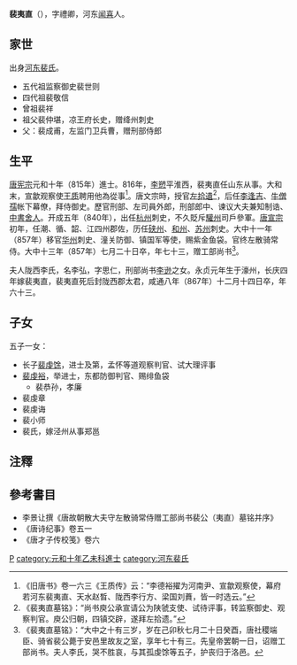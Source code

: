 '''裴夷直'''（{{bd|787年||859年|}}），字禮卿，河东[[闻喜|闻喜]]人。

==家世==
出身[[河东裴氏|河东裴氏]]。
* 五代祖监察御史裴世则
* 四代祖裴敬信
* 曾祖裴祥
* 祖父裴仲堪，凉王府长史，赠绛州刺史
* 父：裴成甫，左监门卫兵曹，赠刑部侍郎

==生平==
[[唐宪宗|唐宪宗]]元和十年（815年）進士。816年，[[李愬|李愬]]平淮西，裴夷直任山东从事。大和末，宣歙观察使[[王质|王质]]聘用他為從事<ref>《旧唐书》卷一六三《王质传》云：“李德裕擢为河南尹、宣歙观察使，幕府若河东裴夷直、天水赵晳、陇西李行方、梁国刘蕡，皆一时选云。”</ref>。唐文宗時，授官[[左拾遺|左拾遺]]<ref>《裴夷直墓铭》：“尚书庾公承宣请公为陕虢支使、试待评事，转监察御史、观察判官。庾公归朝，四镇交辟，遂拜左拾遗。”</ref>，后任[[李逢吉|李逢吉]]、[[牛僧孺|牛僧孺]]帐下幕僚，拜侍御史。歷官刑部、左司員外郎，刑部郎中、谏议大夫兼知制诰、[[中書舍人|中書舍人]]。开成五年（840年），出任[[杭州|杭州]]刺史，不久貶斥[[驩州|驩州]]司戶參軍。[[唐宣宗|唐宣宗]]初年，任潮、循、韶、江四州郡佐，历任[[硖州|硖州]]、[[和州|和州]]、[[苏州|苏州]]刺史。大中十一年（857年）移官[[华州|华州]]刺史、潼关防御、镇国军等使，赐紫金鱼袋。官终左散骑常侍。大中十三年（857年）七月二十日卒，年七十三，赠工部尚书<ref>《裴夷直墓铭》：“大中之十有三岁，岁在己卯秋七月二十日癸酉，唐社稷端臣、骑省裴公薨于安邑里故友之室，享年七十有三。先皇帝罢朝一日，诏赠工部尚书。夫人李氏，哭不胜哀，与其孤虔馀等五子，护丧归于洛邑。</ref>。

夫人陇西李氏，名李弘，字思仁，刑部尚书[[李逊|李逊]]之女。永贞元年生于濠州，长庆四年嫁裴夷直，裴夷直死后封陇西郡太君，咸通八年（867年）十二月十四日卒，年六十三。

==子女==
五子一女：
*长子[[裴虔馀|裴虔馀]]，进士及第，孟怀等道观察判官、试大理评事
*[[裴虔裕|裴虔裕]]，举进士，东都防御判官、赐绯鱼袋
**裴恭孙，孝廉
*裴虔章
*裴虔诲
*裴小师
*裴氏，嫁泾州从事郑邕

== 注釋 ==
{{reflist}}

== 參考書目 ==
*李景让撰《唐故朝散大夫守左散骑常侍赠工部尚书裴公（夷直）墓铭并序》
*《唐诗纪事》卷五一
*《唐才子传校笺》卷六
[[category:唐朝政治人物|P]]
[[category:元和十年乙未科進士|category:元和十年乙未科進士]]
[[category:河东裴氏|category:河东裴氏]]